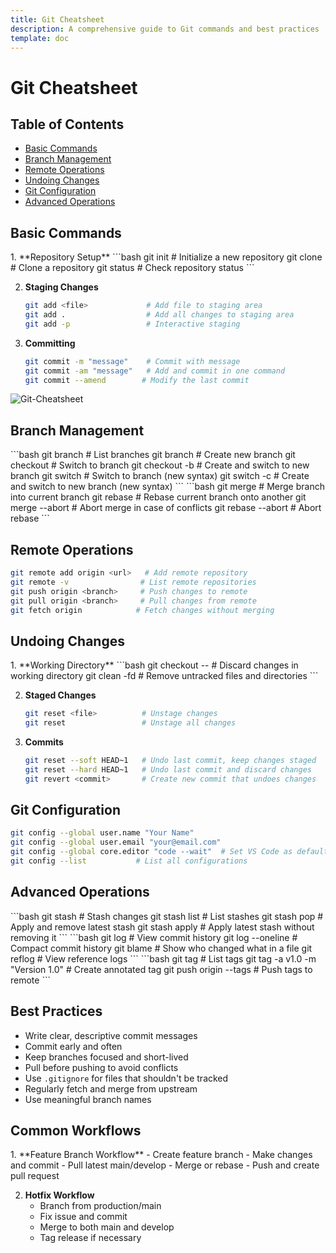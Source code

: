 ```yaml
---
title: Git Cheatsheet
description: A comprehensive guide to Git commands and best practices
template: doc
---
```



# Git Cheatsheet

## Table of Contents

- [Basic Commands](#basic-commands)
- [Branch Management](#branch-management)
- [Remote Operations](#remote-operations)
- [Undoing Changes](#undoing-changes)
- [Git Configuration](#git-configuration)
- [Advanced Operations](#advanced-operations)

## Basic Commands

<Steps>
1. **Repository Setup**
   ```bash
   git init                    # Initialize a new repository
   git clone <url>            # Clone a repository
   git status                 # Check repository status
   ```

2. **Staging Changes**
   ```bash
   git add <file>             # Add file to staging area
   git add .                  # Add all changes to staging area
   git add -p                 # Interactive staging
   ```

3. **Committing**
   ```bash
   git commit -m "message"    # Commit with message
   git commit -am "message"   # Add and commit in one command
   git commit --amend        # Modify the last commit
   ```
</Steps>

![Git-Cheatsheet](/src/assets/git-cs.png)

## Branch Management

<Tabs>
  <TabItem label="Creating & Switching">
    ```bash
    git branch                # List branches
    git branch <name>         # Create new branch
    git checkout <branch>     # Switch to branch
    git checkout -b <branch>  # Create and switch to new branch
    git switch <branch>       # Switch to branch (new syntax)
    git switch -c <branch>    # Create and switch to new branch (new syntax)
    ```
  </TabItem>

  <TabItem label="Merging">
    ```bash
    git merge <branch>        # Merge branch into current branch
    git rebase <branch>       # Rebase current branch onto another
    git merge --abort         # Abort merge in case of conflicts
    git rebase --abort        # Abort rebase
    ```
  </TabItem>
</Tabs>

## Remote Operations

```bash
git remote add origin <url>   # Add remote repository
git remote -v                # List remote repositories
git push origin <branch>     # Push changes to remote
git pull origin <branch>     # Pull changes from remote
git fetch origin            # Fetch changes without merging
```

## Undoing Changes

<Steps>
1. **Working Directory**
   ```bash
   git checkout -- <file>     # Discard changes in working directory
   git clean -fd             # Remove untracked files and directories
   ```

2. **Staged Changes**
   ```bash
   git reset <file>          # Unstage changes
   git reset                 # Unstage all changes
   ```

3. **Commits**
   ```bash
   git reset --soft HEAD~1   # Undo last commit, keep changes staged
   git reset --hard HEAD~1   # Undo last commit and discard changes
   git revert <commit>       # Create new commit that undoes changes
   ```
</Steps>

## Git Configuration

```bash
git config --global user.name "Your Name"
git config --global user.email "your@email.com"
git config --global core.editor "code --wait"  # Set VS Code as default editor
git config --list           # List all configurations
```

## Advanced Operations

<Tabs>
  <TabItem label="Stashing">
    ```bash
    git stash                # Stash changes
    git stash list          # List stashes
    git stash pop           # Apply and remove latest stash
    git stash apply         # Apply latest stash without removing it
    ```
  </TabItem>

  <TabItem label="History">
    ```bash
    git log                  # View commit history
    git log --oneline       # Compact commit history
    git blame <file>        # Show who changed what in a file
    git reflog              # View reference logs
    ```
  </TabItem>

  <TabItem label="Tags">
    ```bash
    git tag                  # List tags
    git tag -a v1.0 -m "Version 1.0"  # Create annotated tag
    git push origin --tags   # Push tags to remote
    ```
  </TabItem>
</Tabs>

## Best Practices

- Write clear, descriptive commit messages
- Commit early and often
- Keep branches focused and short-lived
- Pull before pushing to avoid conflicts
- Use `.gitignore` for files that shouldn't be tracked
- Regularly fetch and merge from upstream
- Use meaningful branch names

## Common Workflows

<Steps>
1. **Feature Branch Workflow**
   - Create feature branch
   - Make changes and commit
   - Pull latest main/develop
   - Merge or rebase
   - Push and create pull request

2. **Hotfix Workflow**
   - Branch from production/main
   - Fix issue and commit
   - Merge to both main and develop
   - Tag release if necessary
</Steps>